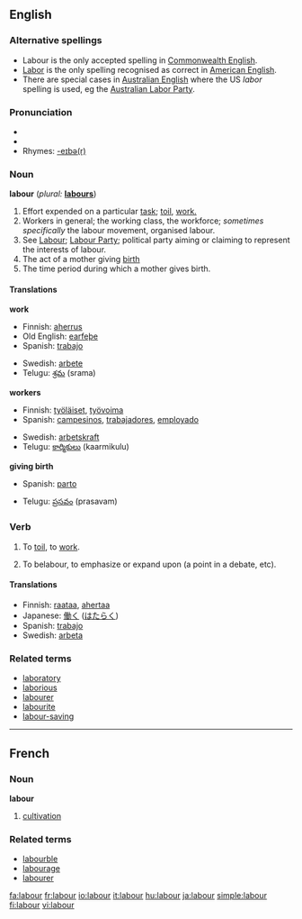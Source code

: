 ==English==

===Alternative spellings===
* Labour is the only accepted spelling in [[Wikipedia:Commonwealth English|Commonwealth English]].
* [[labor|Labor]] is the only spelling recognised as correct in [[Wikipedia:American English|American English]].
* There are special cases in [[Wikipedia:Australian English|Australian English]] where the US ''labor'' spelling is used, eg the [[Wikipedia:Australian Labor Party|Australian Labor Party]].

===Pronunciation===
* {{IPA|/leɪbə/}}
* {{audio|en-uk-labour.ogg|Audio (UK)}}
* Rhymes: [[Rhymes:English:-eɪbə(r)|-eɪbə(r)]]

===Noun===
'''labour'''  (''plural:'' '''[[labours]]''')

# Effort expended on a particular [[task]]; [[toil]], [[work.]]
# Workers in general; the working class, the workforce; ''sometimes specifically'' the labour movement, organised labour.
# See [[Labour]]; [[Labour Party]]; political party aiming or claiming to represent the interests of labour.
# The act of a mother giving [[birth]]
# The time period during which a mother gives birth.

====Translations====
'''work'''
{{top}}
*Finnish: [[aherrus]]
*Old English: [[earfeþe]]
*Spanish: [[trabajo]]
{{mid}}
*Swedish: [[arbete]]
*Telugu: [[శ్రమ]] (srama)
{{bottom}}

'''workers'''
{{top}}
*Finnish: [[työläiset]], [[työvoima]]
*Spanish: [[campesinos]], [[trabajadores]], [[employado]]
{{mid}}
*Swedish: [[arbetskraft]]
*Telugu: [[కార్మికులు]] (kaarmikulu)
{{bottom}}

'''giving birth'''
{{top}}
*Spanish: [[parto]]
{{mid}}
*Telugu: [[ప్రసవం]] (prasavam)
{{bottom}}

===Verb===
{{en-verb}}

# {{intransitive}} To [[toil]], to [[work]].
# {{transitive}} To belabour, to emphasize or expand upon (a point in a debate, etc).

====Translations====
*Finnish: [[raataa]], [[ahertaa]]
*Japanese: [[働く]] ([[はたらく]])
*Spanish: [[trabajo]]
*Swedish: [[arbeta]]

===Related terms===
*[[laboratory]]
*[[laborious]]
*[[labourer]]
*[[labourite]]
*[[labour-saving]]

----

==French==
===Noun===
'''labour''' {{m}}
# [[cultivation]]

===Related terms===
*[[labourble]]
*[[labourage]]
*[[labourer]]

[[fa:labour]]
[[fr:labour]]
[[io:labour]]
[[it:labour]]
[[hu:labour]]
[[ja:labour]]
[[simple:labour]]
[[fi:labour]]
[[vi:labour]]